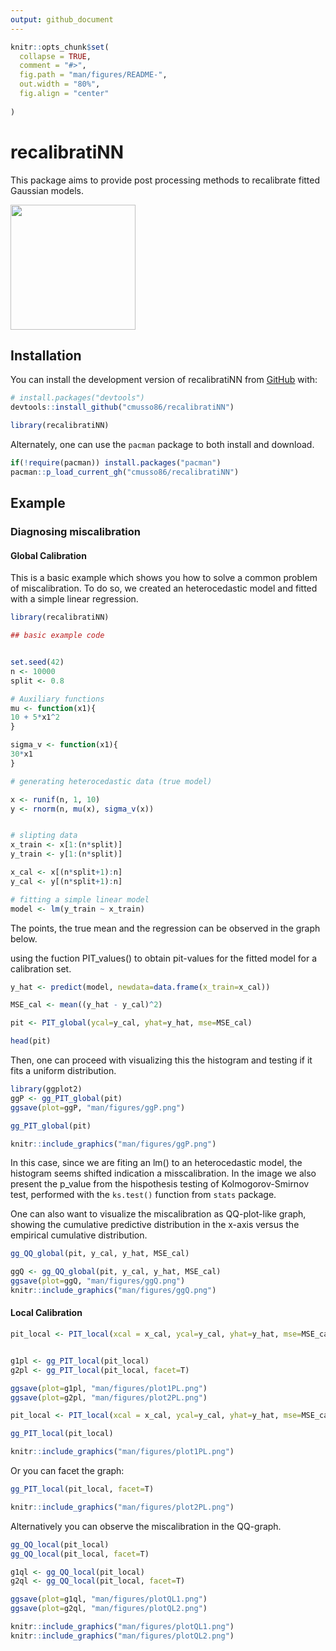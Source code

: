 ```yaml
---
output: github_document
---
```


<!-- README.md is generated from README.Rmd. Please edit that file -->

```r
knitr::opts_chunk$set(
  collapse = TRUE,
  comment = "#>",
  fig.path = "man/figures/README-",
  out.width = "80%",
  fig.align = "center"
  
)
```

# recalibratiNN

<!-- badges: start -->

<!-- badges: end -->

This package aims to provide post processing methods to recalibrate fitted Gaussian models.

![](man/figures/recalibratiNN.png){style="image-align: center;" width="200"}

## Installation

You can install the development version of recalibratiNN from [GitHub](https://github.com/) with:

``` r
# install.packages("devtools")
devtools::install_github("cmusso86/recalibratiNN")

library(recalibratiNN)
```

Alternately, one can use the `pacman` package to both install and download. 

```r
if(!require(pacman)) install.packages("pacman")
pacman::p_load_current_gh("cmusso86/recalibratiNN")
```


## Example

### Diagnosing miscalibration

#### Global Calibration

This is a basic example which shows you how to solve a common problem of miscalibration. 
To do so, we created an heterocedastic model and fitted with a simple linear regression.   

```r
library(recalibratiNN)

## basic example code


set.seed(42)
n <- 10000
split <- 0.8

# Auxiliary functions
mu <- function(x1){
10 + 5*x1^2
}

sigma_v <- function(x1){
30*x1
}

# generating heterocedastic data (true model)

x <- runif(n, 1, 10)
y <- rnorm(n, mu(x), sigma_v(x))


# slipting data 
x_train <- x[1:(n*split)]
y_train <- y[1:(n*split)]

x_cal <- x[(n*split+1):n]
y_cal <- y[(n*split+1):n]

# fitting a simple linear model
model <- lm(y_train ~ x_train)
```

The points, the true mean and the regression can be observed in the graph below.



using the fuction PIT_values() to obtain pit-values for the fitted model for a calibration set.
```r
y_hat <- predict(model, newdata=data.frame(x_train=x_cal))

MSE_cal <- mean((y_hat - y_cal)^2)

pit <- PIT_global(ycal=y_cal, yhat=y_hat, mse=MSE_cal)

head(pit)
```

Then, one can proceed with visualizing this the histogram and testing if it fits a uniform distribution.

```r
library(ggplot2)
ggP <- gg_PIT_global(pit)
ggsave(plot=ggP, "man/figures/ggP.png")
```


```r
gg_PIT_global(pit)
```

```r
knitr::include_graphics("man/figures/ggP.png")
```

In this case, since we are fiting an lm() to an heterocedastic model, the histogram seems shifted indication a misscalibration. In the image we also present the p_value from the hispothesis testing of Kolmogorov-Smirnov test, performed with the `ks.test()` function from `stats` package.

One can also want to visualize the miscalibration as QQ-plot-like graph, showing the cumulative predictive distribution in the x-axis versus the empirical cumulative distribution. 

```r
gg_QQ_global(pit, y_cal, y_hat, MSE_cal)
```

```r
ggQ <- gg_QQ_global(pit, y_cal, y_hat, MSE_cal)
ggsave(plot=ggQ, "man/figures/ggQ.png")
knitr::include_graphics("man/figures/ggQ.png")
```

#### Local Calibration

```r

pit_local <- PIT_local(xcal = x_cal, ycal=y_cal, yhat=y_hat, mse=MSE_cal)


g1pl <- gg_PIT_local(pit_local)
g2pl <- gg_PIT_local(pit_local, facet=T)

ggsave(plot=g1pl, "man/figures/plot1PL.png")
ggsave(plot=g2pl, "man/figures/plot2PL.png")


```

```r
pit_local <- PIT_local(xcal = x_cal, ycal=y_cal, yhat=y_hat, mse=MSE_cal)

gg_PIT_local(pit_local)

```

```r
knitr::include_graphics("man/figures/plot1PL.png")
```

Or you can facet the graph:

```r
gg_PIT_local(pit_local, facet=T)
```

```r
knitr::include_graphics("man/figures/plot2PL.png")
```

Alternatively you can observe the miscalibration in the QQ-graph.

```r
gg_QQ_local(pit_local)
gg_QQ_local(pit_local, facet=T)

```

```r

g1ql <- gg_QQ_local(pit_local)
g2ql <- gg_QQ_local(pit_local, facet=T)

ggsave(plot=g1ql, "man/figures/plotQL1.png")
ggsave(plot=g2ql, "man/figures/plotQL2.png")
```

```r
knitr::include_graphics("man/figures/plotQL1.png")
knitr::include_graphics("man/figures/plotQL2.png")
```


